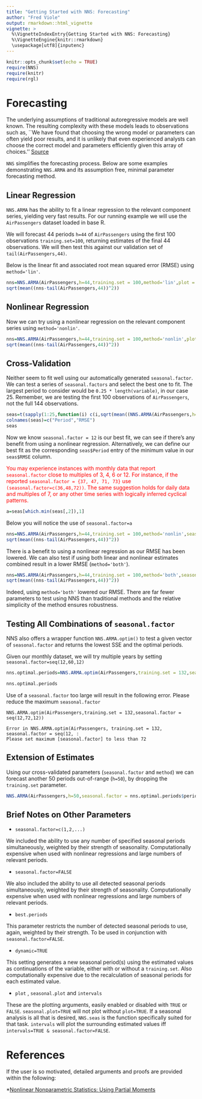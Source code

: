 ---
title: "Getting Started with NNS: Forecasting"
author: "Fred Viole"
output: rmarkdown::html_vignette
vignette: >
  %\VignetteIndexEntry{Getting Started with NNS: Forecasting}
  %\VignetteEngine{knitr::rmarkdown}
  \usepackage[utf8]{inputenc}
---

```{r setup, include=FALSE}
knitr::opts_chunk$set(echo = TRUE)
require(NNS)
require(knitr)
require(rgl)
```

# Forecasting
The underlying assumptions of traditional autoregressive models are well known.  The resulting complexity with these models leads to observations such as, ``We have found that choosing the wrong model or parameters can often yield poor results, and it is unlikely that even experienced analysts can choose the correct model and parameters efficiently given this array of choices.'' [Source](https://research.fb.com/prophet-forecasting-at-scale/)

`NNS` simplifies the forecasting process.  Below are some examples demonstrating `NNS.ARMA` and its assumption free, minimal parameter forecasting method.

## Linear Regression
`NNS.ARMA` has the ability to fit a linear regression to the relevant component series, yielding very fast results.  For our running example we will use the `AirPassengers` dataset loaded in base R.

We will forecast 44 periods `h=44` of `AirPassengers` using the first 100 observations `training.set=100`, returning estimates of the final 44 observations.  We will then test this against our validation set of `tail(AirPassengers,44)`.

Below is the linear fit and associated root mean squared error (RMSE) using `method='lin'`.
```{r linear}
nns=NNS.ARMA(AirPassengers,h=44,training.set = 100,method='lin',plot = TRUE,seasonal.plot = FALSE)
sqrt(mean((nns-tail(AirPassengers,44))^2))
```

## Nonlinear Regression
Now we can try using a nonlinear regression on the relevant component series using `method='nonlin'`.
```{r nonlinear}
nns=NNS.ARMA(AirPassengers,h=44,training.set = 100,method='nonlin',plot=TRUE,seasonal.plot = FALSE)
sqrt(mean((nns-tail(AirPassengers,44))^2))
```

## Cross-Validation
Neither seem to fit well using our automatically generated `seasonal.factor`.  We can test a series of `seasonal.factors` and select the best one to fit.  The largest period to consider would be `0.25 * length(variable)`, in our case 25.  Remember, we are testing the first 100 observations of `AirPassengers`, not the full 144 observations.

```{r seasonal test}
seas=t(sapply(1:25,function(i) c(i,sqrt(mean((NNS.ARMA(AirPassengers,h=44,training.set = 100,method='lin',seasonal.factor=i,plot=FALSE)-tail(AirPassengers,44))^2)))))
colnames(seas)=c("Period","RMSE")
seas
```


Now we know `seasonal.factor = 12` is our best fit, we can see if there's any benefit from using a nonlinear regression.  Alternatively, we can define our best fit as the corresponding `seas$Period` entry of the minimum value in our `seas$RMSE` column.

<span style = "color:red">You may experience instances with monthly data that report `seasonal.factor` close to multiples of 3, 4, 6 or 12.  For instance, if the reported `seasonal.factor = {37, 47, 71, 73}`  use  `(seasonal.factor=c(36,48,72))`.  The same suggestion holds for daily data and multiples of 7, or any other time series with logically inferred cyclical patterns.</span>

```{r best fit}
a=seas[which.min(seas[,2]),1]
```

Below you will notice the use of `seasonal.factor=a`
```{r best nonlinear}
nns=NNS.ARMA(AirPassengers,h=44,training.set = 100,method='nonlin',seasonal.factor = a,plot = TRUE,seasonal.plot = FALSE)
sqrt(mean((nns-tail(AirPassengers,44))^2))
```

There is a benefit to using a nonlinear regression as our RMSE has been lowered.  We can also test if using both linear and nonlinear estimates combined result in a lower RMSE (`method='both'`).

```{r best both}
nns=NNS.ARMA(AirPassengers,h=44,training.set = 100,method='both',seasonal.factor = a,plot=TRUE,seasonal.plot=FALSE)
sqrt(mean((nns-tail(AirPassengers,44))^2))
```

Indeed, using `method='both'` lowered our RMSE.  There are far fewer parameters to test using NNS than traditional methods and the relative simplicity of the method ensures robustness.

## Testing All Combinations of `seasonal.factor`
NNS also offers a wrapper function `NNS.ARMA.optim()` to test a given vector of `seasonal.factor` and returns the lowest SSE and the optimal periods.

Given our monthly dataset, we will try multiple years by setting `seasonal.factor=seq(12,60,12)`

```{r best optim}
nns.optimal.periods=NNS.ARMA.optim(AirPassengers,training.set = 132,seasonal.factor = seq(12,60,12),method = "comb")

nns.optimal.periods
```

Use of a `seasonal.factor` too large will result in the following error.  Please reduce the maximum `seasonal.factor`

```
NNS.ARMA.optim(AirPassengers,training.set = 132,seasonal.factor = seq(12,72,12))

Error in NNS.ARMA.optim(AirPassengers, training.set = 132, seasonal.factor = seq(12, : 
Please set maximum [seasonal.factor] to less than 72
```

## Extension of Estimates
Using our cross-validated parameters (`seasonal.factor` and `method`) we can forecast another 50 periods out-of-range (`h=50`), by dropping the `training.set` parameter.

```{r extension,results='hide'}
NNS.ARMA(AirPassengers,h=50,seasonal.factor = nns.optimal.periods$periods,method = 'both',plot = TRUE,seasonal.plot = FALSE)
```

## Brief Notes on Other Parameters
* `seasonal.factor=c(1,2,...)`

We included the ability to use any number of specified seasonal periods simultaneously, weighted by their strength of seasonality.  Computationally expensive when used with nonlinear regressions and large numbers of relevant periods.

* `seasonal.factor=FALSE`

We also included the ability to use all detected seasonal periods simultaneously, weighted by their strength of seasonality.  Computationally expensive when used with nonlinear regressions and large numbers of relevant periods.

* `best.periods`

This parameter restricts the number of detected seasonal periods to use, again, weighted by their strength.  To be used in conjunction with  `seasonal.factor=FALSE`.

* `dynamic=TRUE`

This setting generates a new seasonal period(s) using the estimated values as continuations of the variable, either with or without a `training.set`.  Also computationally expensive due to the recalculation of seasonal periods for each estimated value.

* `plot` , `seasonal.plot` and `intervals`

These are the plotting arguments, easily enabled or disabled with `TRUE` or `FALSE`.  `seasonal.plot=TRUE` will not plot without `plot=TRUE`.  If a seasonal analysis is all that is desired, `NNS.seas` is the function specifically suited for that task.  `intervals` will plot the surrounding estimated values iff `intervals=TRUE & seasonal.factor=FALSE`.


# References
If the user is so motivated, detailed arguments and proofs are provided within the following:

*[Nonlinear Nonparametric Statistics: Using Partial Moments](http://a.co/5bpHvUg)
